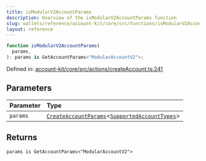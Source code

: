 ```yaml
---
title: isModularV2AccountParams
description: Overview of the isModularV2AccountParams function
slug: wallets/reference/account-kit/core/src/functions/isModularV2AccountParams
layout: reference
---
```


```ts
function isModularV2AccountParams(
  params,
): params is GetAccountParams<"ModularAccountV2">;
```

Defined in: [account-kit/core/src/actions/createAccount.ts:241](https://github.com/alchemyplatform/aa-sdk/blob/923a52171f7246172caf350853843e6680197da9/account-kit/core/src/actions/createAccount.ts#L241)

## Parameters

| Parameter | Type                                                                                                                                    |
| :-------- | :-------------------------------------------------------------------------------------------------------------------------------------- |
| `params`  | [`CreateAccountParams`](../type-aliases/CreateAccountParams.mdx)\<[`SupportedAccountTypes`](../type-aliases/SupportedAccountTypes.mdx)> |

## Returns

`params is GetAccountParams<"ModularAccountV2">`
